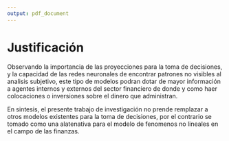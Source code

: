 ```yaml
---
output: pdf_document
---
```

# Justificación
Observando la importancia de las proyecciones para la toma de decisiones, y la capacidad de las redes neuronales de encontrar patrones no visibles al analisis subjetivo, este tipo de modelos podran dotar de mayor información a agentes internos y externos del sector financiero de donde y como haer colocaciones o inversiones sobre el dinero que administran.

En sintesis, el presente trabajo de investigación no prende remplazar a otros modelos existentes para la toma de decisiones, por el contrario se tomado como una alatenativa para el modelo de fenomenos no lineales en el campo de las finanzas. 

